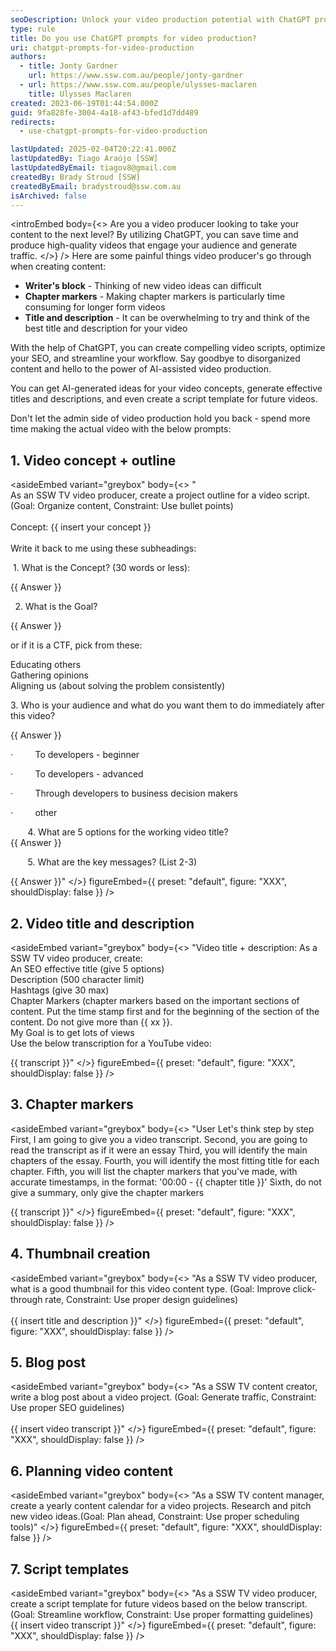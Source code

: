 ```yaml
---
seoDescription: Unlock your video production potential with ChatGPT prompts! Generate scripts, optimize SEO, and streamline workflows effortlessly.
type: rule
title: Do you use ChatGPT prompts for video production?
uri: chatgpt-prompts-for-video-production
authors:
  - title: Jonty Gardner
    url: https://www.ssw.com.au/people/jonty-gardner
  - url: https://www.ssw.com.au/people/ulysses-maclaren
    title: Ulysses Maclaren
created: 2023-06-19T01:44:54.000Z
guid: 9fa828fe-3004-4a18-af43-bfed1d7dd489
redirects:
  - use-chatgpt-prompts-for-video-production

lastUpdated: 2025-02-04T20:22:41.000Z
lastUpdatedBy: Tiago Araújo [SSW]
lastUpdatedByEmail: tiagov8@gmail.com
createdBy: Brady Stroud [SSW]
createdByEmail: bradystroud@ssw.com.au
isArchived: false
---
```


<introEmbed
  body={<>
Are you a video producer looking to take your content to the next level? By utilizing ChatGPT, you can save time and produce high-quality videos that engage your audience and generate traffic.
  </>}
/>
Here are some painful things video producer's go through when creating content:

* **Writer's block** - Thinking of new video ideas can difficult
* **Chapter markers** - Making chapter markers is particularly time consuming for longer form videos
* **Title and description** - It can be overwhelming to try and think of the best title and description for your video

With the help of ChatGPT, you can create compelling video scripts, optimize your SEO, and streamline your workflow. Say goodbye to disorganized content and hello to the power of AI-assisted video production.

You can get AI-generated ideas for your video concepts, generate effective titles and descriptions, and even create a script template for future videos.

Don't let the admin side of video production hold you back - spend more time making the actual video with the below prompts:

## 1. Video concept + outline


<asideEmbed
  variant="greybox"
  body={<>
       "\
   As an SSW TV video producer, create a project outline for a video script. (Goal: Organize content, Constraint: Use bullet points)\
   \
   Concept: &#123;&#123; insert your concept &#125;&#125; \
   \
   Write it back to me using these subheadings:

    1. What is the Concept? (30 words or less):

   &#123;&#123; Answer &#125;&#125;

   2. What is the Goal?

   &#123;&#123; Answer &#125;&#125;

   or if it is a CTF, pick from these:

   Educating others \
   Gathering opinions \
   Aligning us (about solving the problem consistently)

   3. Who is your audience and what do you want them to do immediately after this video?

   &#123;&#123; Answer &#125;&#125;

   ·         To developers - beginner

   ·         To developers - advanced

   ·         Through developers to business decision makers

   ·         other

          4. What are 5 options for the working video title?  \
   &#123;&#123; Answer &#125;&#125;

          5. What are the key messages? (List 2-3)

   &#123;&#123; Answer &#125;&#125;"
  </>}
  figureEmbed={{
    preset: "default",
    figure: "XXX",
    shouldDisplay: false
  }}
/>


## 2. Video title and description


<asideEmbed
  variant="greybox"
  body={<>
       "Video title + description: As a SSW TV video producer, create:\
   An SEO effective title (give 5 options)\
   Description (500 character limit)\
   Hashtags (give 30 max)\
   Chapter Markers (chapter markers based on the important sections of content. Put the time stamp first and for the beginning of the section of the content. Do not give more than &#123;&#123; xx &#125;&#125;.\
   My Goal is to get lots of views\
   Use the below transcription for a YouTube video:

   &#123;&#123; transcript &#125;&#125;"
  </>}
  figureEmbed={{
    preset: "default",
    figure: "XXX",
    shouldDisplay: false
  }}
/>


## 3. Chapter markers


<asideEmbed
  variant="greybox"
  body={<>
    "User
Let's think step by step
First, I am going to give you a video transcript.
Second, you are going to read the transcript as if it were an essay
Third, you will identify the main chapters of the essay.
Fourth, you will identify the most fitting title for each chapter.
Fifth, you will list the chapter markers that you've made, with accurate timestamps, in the format: '00:00 - &#123;&#123; chapter title &#125;&#125;'
Sixth, do not give a summary, only give the chapter markers

&#123;&#123; transcript &#125;&#125;"
  </>}
  figureEmbed={{
    preset: "default",
    figure: "XXX",
    shouldDisplay: false
  }}
/>


## 4. Thumbnail creation


<asideEmbed
  variant="greybox"
  body={<>
       "As a SSW TV video producer, what is a good thumbnail for this video content type. (Goal: Improve click-through rate, Constraint: Use proper design guidelines)\
   \
   &#123;&#123; insert title and description &#125;&#125;"
  </>}
  figureEmbed={{
    preset: "default",
    figure: "XXX",
    shouldDisplay: false
  }}
/>


## 5. Blog post


<asideEmbed
  variant="greybox"
  body={<>
       "As a SSW TV content creator, write a blog post about a video project. (Goal: Generate traffic, Constraint: Use proper SEO guidelines)\
   \
   &#123;&#123; insert video transcript &#125;&#125;"
  </>}
  figureEmbed={{
    preset: "default",
    figure: "XXX",
    shouldDisplay: false
  }}
/>


## 6. Planning video content


<asideEmbed
  variant="greybox"
  body={<>
       "As a SSW TV content manager, create a yearly content calendar for a video projects. Research and pitch new video ideas.(Goal: Plan ahead, Constraint: Use proper scheduling tools)"
  </>}
  figureEmbed={{
    preset: "default",
    figure: "XXX",
    shouldDisplay: false
  }}
/>


## 7. Script templates


<asideEmbed
  variant="greybox"
  body={<>
       "As a SSW TV video producer, create a script template for future videos based on the below transcript. (Goal: Streamline workflow, Constraint: Use proper formatting guidelines)
   \
   &#123;&#123; insert video transcript &#125;&#125;"
  </>}
  figureEmbed={{
    preset: "default",
    figure: "XXX",
    shouldDisplay: false
  }}
/>

